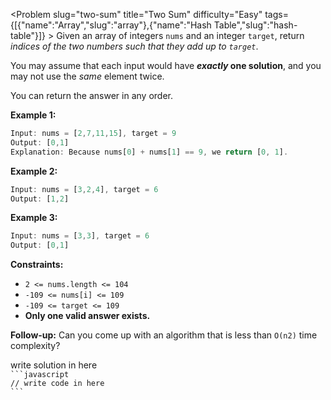 
<Problem slug="two-sum" title="Two Sum" difficulty="Easy" tags={[{"name":"Array","slug":"array"},{"name":"Hash Table","slug":"hash-table"}]} >
    Given an array of integers `nums` and an integer `target`, return _indices of the two numbers such that they add up to `target`_.

You may assume that each input would have **_exactly_ one solution**, and you may not use the _same_ element twice.

You can return the answer in any order.

**Example 1:**

```javascript 
Input: nums = [2,7,11,15], target = 9
Output: [0,1]
Explanation: Because nums[0] + nums[1] == 9, we return [0, 1].
```

**Example 2:**

```javascript 
Input: nums = [3,2,4], target = 6
Output: [1,2]
```

**Example 3:**

```javascript 
Input: nums = [3,3], target = 6
Output: [0,1]
```

**Constraints:**

*   `2 <= nums.length <= 104`
*   `-109 <= nums[i] <= 109`
*   `-109 <= target <= 109`
*   **Only one valid answer exists.**

**Follow-up:** Can you come up with an algorithm that is less than `O(n2)` time complexity?
</Problem >

<Solution>
write solution in here
</Solution>

<Code>
```javascript
// write code in here
```
</Code>
